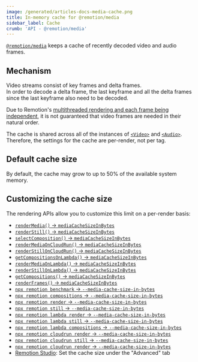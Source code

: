 ```yaml
---
image: /generated/articles-docs-media-cache.png
title: In-memory cache for @remotion/media
sidebar_label: Cache
crumb: 'API - @remotion/media'
---
```


[`@remotion/media`](/docs/media) keeps a cache of recently decoded video and audio frames.

## Mechanism

Video streams consist of key frames and delta frames.  
In order to decode a delta frame, the last keyframe and all the delta frames since the last keyframe also need to be decoded.

Due to Remotion's [multithreaded rendering and each frame being independent](/docs/flickering), it is not guaranteed that video frames are needed in their natural order.

The cache is shared across all of the instances of [`<Video>`](/docs/video) and [`<Audio>`](/docs/audio).  
Therefore, the settings for the cache are per-render, not per tag.

## Default cache size

By default, the cache may grow to up to 50% of the available system memory.

## Customizing the cache size

The rendering APIs allow you to customize this limit on a per-render basis:

- [`renderMedia()` → `mediaCacheSizeInBytes`](/docs/renderer/render-media#mediacachesizeinbytes)
- [`renderStill()` → `mediaCacheSizeInBytes`](/docs/renderer/render-still#mediacachesizeinbytes)
- [`selectComposition()` → `mediaCacheSizeInBytes`](/docs/renderer/select-composition#mediacachesizeinbytes)
- [`renderMediaOnCloudRun()` → `mediaCacheSizeInBytes`](/docs/cloudrun/rendermediaoncloudrun#mediacachesizeinbytes)
- [`renderStillOnCloudRun()` → `mediaCacheSizeInBytes`](/docs/cloudrun/renderstilloncloudrun#mediacachesizeinbytes)
- [`getCompositionsOnLambda()` → `mediaCacheSizeInBytes`](/docs/lambda/getcompositionsonlambda#mediacachesizeinbytes)
- [`renderMediaOnLambda()` → `mediaCacheSizeInBytes`](/docs/lambda/rendermediaonlambda#mediacachesizeinbytes)
- [`renderStillOnLambda()` → `mediaCacheSizeInBytes`](/docs/lambda/renderstillonlambda#mediacachesizeinbytes)
- [`getCompositions()` → `mediaCacheSizeInBytes`](/docs/lambda/get-compositions#mediacachesizeinbytes)
- [`renderFrames()` → `mediaCacheSizeInBytes`](/docs/renderer/render-frames#mediacachesizeinbytes)
- [`npx remotion benchmark` → `--media-cache-size-in-bytes`](/docs/cli/benchmark#--media-cache-size-in-bytes)
- [`npx remotion compositions` → `--media-cache-size-in-bytes`](/docs/cli/compositions#--media-cache-size-in-bytes)
- [`npx remotion render` → `--media-cache-size-in-bytes`](/docs/cli/render#--media-cache-size-in-bytes)
- [`npx remotion still` → `--media-cache-size-in-bytes`](/docs/cli/still#--media-cache-size-in-bytes)
- [`npx remotion lambda render` → `--media-cache-size-in-bytes`](/docs/lambda/cli/render#--media-cache-size-in-bytes)
- [`npx remotion lambda still` → `--media-cache-size-in-bytes`](/docs/lambda/cli/still#--media-cache-size-in-bytes)
- [`npx remotion lambda compositions` → `--media-cache-size-in-bytes`](/docs/lambda/cli/compositions#--media-cache-size-in-bytes)
- [`npx remotion cloudrun render` → `--media-cache-size-in-bytes`](/docs/cli/cloudrun/render#--media-cache-size-in-bytes)
- [`npx remotion cloudrun still` → `--media-cache-size-in-bytes`](/docs/cli/cloudrun/still#--media-cache-size-in-bytes)
- [`npx remotion cloudrun render` → `--media-cache-size-in-bytes`](/docs/cli/cloudrun/render#--media-cache-size-in-bytes)
- [Remotion Studio](/docs/studio): Set the cache size under the "Advanced" tab
